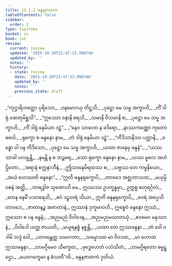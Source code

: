 ```yaml
---
title: 13.1.2 ဖန္ဒနဇာတက
tableOfContents: false
sidebar:
  order: 2
type: tipitaka
basket: su
book: ja1
review:
  current: review
  updated: '2025-10-20T22:47:23.990746'
  updated_by: ''
  notes: ''
  history:
  - state: review
    date: '2025-10-20T22:47:23.990746'
    updated_by: ''
    notes: ''
    previous_state: draft
---
```



<DynamicBreadcrumb />


<ReviewStatus review={frontmatter.review} showDetails={true} />

<HypothesisAnnotation frontmatter={frontmatter} />

<Division number="14" book="ja1" e="ch" v="22" p="259">

<Paragraph number="2398" type="verses" book="ja1">
_“ကုဌာရိဟတ္ထော ပုရိသော,_  
_ဝနမောဂယှ တိဋ္ဌသိ;_  
_ပုဋ္ဌော မေ သမ္မ အက္ခာဟိ,_  
_ကိံ ဒါရုံ ဆေတုမိစ္ဆသိ”._  

</Paragraph>

</Division>
<Division number="15" book="ja1" e="ch" v="22" p="259">

<Paragraph number="2399" type="verses" book="ja1">
_“ဣဿော ဝနာနိ စရသိ,_  
_သမာနိ ဝိသမာနိ စ;_  
_ပုဋ္ဌော မေ သမ္မ အက္ခာဟိ,_  
_ကိံ ဒါရုံ နေမိယာ ဒဠှံ”._  

</Paragraph>

</Division>
<Division number="16" book="ja1" e="ch" v="22" p="259">

<Paragraph number="2400" type="verses" book="ja1">
_“နေဝ သာလော န ခဒိရော,_  
_နာဿကဏ္ဏော ကုတော ဓဝေါ;_  
_ရုက္ခော စ ဖန္ဒနော နာမ,_  
_တံ ဒါရုံ နေမိယာ ဒဠှံ”._  

</Paragraph>

</Division>
<Division number="17" book="ja1" e="ch" v="22" p="259">

<Paragraph number="2401" type="verses" book="ja1">
_“ကီဒိသာနိဿ ပတ္တာနိ,_  
_ခန္ဓော ဝါ ပန ကီဒိသော;_  
_ပုဋ္ဌော မေ သမ္မ အက္ခာဟိ,_  
_ယထာ ဇာနေမု ဖန္ဒနံ”._  

</Paragraph>

</Division>
<Division number="18" book="ja1" e="ch" v="22" p="259">

<Paragraph number="2402" type="verses" book="ja1">
_“ယဿ သာခါ ပလမ္ဗန္တိ,_  
_နမန္တိ န စ ဘဉ္ဇရေ;_  
_သော ရုက္ခော ဖန္ဒနော နာမ,_  
_ယဿ မူလေ အဟံ ဌိတော._  

</Paragraph>

</Division>
<Division number="19" book="ja1" e="ch" v="22" p="259">

<Paragraph number="2403" type="verses" book="ja1">
_အရာနံ စက္ကနာဘီနံ,_  
_ဤသာနေမိရထဿ စ;_  
_သဗ္ဗဿ တေ ကမ္မနိယော,_  
_အယံ ဟေဿတိ ဖန္ဒနော”._  

</Paragraph>

</Division>
<Division number="20" book="ja1" e="ch" v="22" p="259">

<Paragraph number="2404" type="verses" book="ja1">
_“ဣတိ ဖန္ဒနရုက္ခောပိ,_  
_တာဝဒေ အဇ္ဈဘာသထ;_  
_မယှမ္ပိ ဝစနံ အတ္ထိ,_  
_ဘာရဒွါဇ သုဏောဟိ မေ._  

</Paragraph>

</Division>
<Division number="21" book="ja1" e="ch" v="22" p="259">

<Paragraph number="2405" book="ja1">
ဣဿဿ ဥပက္ခန္ဓမှာ,_  
ဥက္ကစ္စ စတုရင်္ဂုလံ;_  
_တေန နေမိံ ပသာရေသိ,_  
_ဧဝံ ဒဠှတရံ သိယာ._  

</Paragraph>

</Division>
<Division number="22" book="ja1" e="ch" v="22" p="259">

<Paragraph number="2406" book="ja1">
ဣတိ ဖန္ဒနရုက္ခောပိ,_  
_ဝေရံ အပ္ပေသိ တာဝဒေ;_  
_ဇာတာနဉ္စ အဇာတာနံ,_  
ဣဿာနံ ဒုက္ခမာဝဟိ._  

</Paragraph>

</Division>
<Division number="23" book="ja1" e="ch" v="22" p="260">

<Paragraph number="2407" book="ja1">
ဣစ္စေဝံ ဖန္ဒနော ဣဿံ,_  
ဣဿော စ ပန ဖန္ဒနံ;_  
_အညမညံ ဝိဝါဒေန,_  
_အညမညမဃာတယုံ._  

</Paragraph>

</Division>
<Division number="24" book="ja1" e="ch" v="22" p="260">

<Paragraph number="2408" type="verses" book="ja1">
_ဧဝမေဝ မနုဿာနံ,_  
_ဝိဝါဒေါ ယတ္ထ ဇာယတိ;_  
_မယူရနစ္စံ နစ္စန္တိ,_  
_ယထာ တေ ဣဿဖန္ဒနာ._  

</Paragraph>

</Division>
<Division number="25" book="ja1" e="ch" v="22" p="260">

<Paragraph number="2409" type="verses" book="ja1">
_တံ ဝေါ ဝဒါမိ ဘဒ္ဒံ ဝေါ,_  
_ယာဝန္တေတ္ထ သမာဂတာ;_  
_သမ္မောဒထ မာ ဝိဝဒထ,_  
_မာ ဟောထ ဣဿဖန္ဒနာ._  

</Paragraph>

</Division>
<Division number="26" book="ja1" e="ch" v="22" p="260">

<Paragraph number="2410" type="verses" book="ja1">
_သာမဂ္ဂိမေဝ သိက္ခေထ,_  
_ဗုဒ္ဓေဟေတံ ပသံသိတံ;_  
_သာမဂ္ဂိရတော ဓမ္မဋ္ဌော,_  
_ယောဂက္ခေမာ န ဓံသတီ”တိ._  


</Paragraph>
</Division>

<Paragraph number="2411" type="center" book="ja1">
ဖန္ဒနဇာတကံ ဒုတိယံ.
</Paragraph>